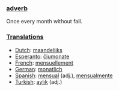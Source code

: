 ===[[adverb]]===
Once every month without fail.

===[[Translation]]s===
*[[Dutch]]: [[maandelijks]]
*[[Esperanto]]: [[ĉiumonate]]
*[[French]]: [[mensuellement]]
*[[German]]: [[monatlich]]
*[[Spanish]]: [[mensual]] (adj.), [[mensualmente]]
*[[Turkish]]: [[aylık]] (adj.)